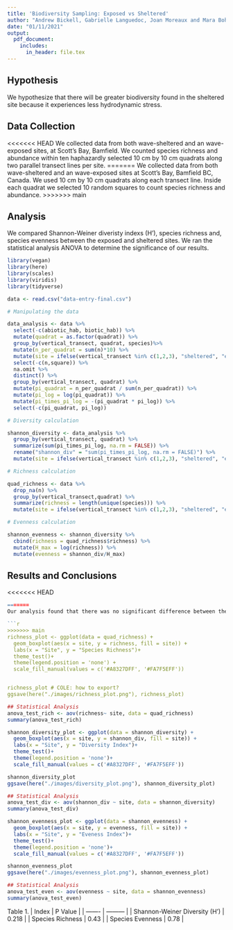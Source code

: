 ```yaml
---
title: 'Biodiversity Sampling: Exposed vs Sheltered'
author: "Andrew Bickell, Gabrielle Languedoc, Joan Moreaux and Mara Bohm"
date: "01/11/2021"
output:
  pdf_document:
    includes:
      in_header: file.tex
---
```


## Hypothesis

We hypothesize that there will be greater biodiversity found in the sheltered site because it experiences less hydrodynamic stress.

## Data Collection

<<<<<<< HEAD
We collected data from both wave-sheltered and an wave-exposed sites, at Scott's Bay, Bamfield. We counted species richness and abundance within ten haphazardly selected 10 cm by 10 cm quadrats along two parallel transect lines per site. 
=======
We collected data from both wave-sheltered and an wave-exposed sites at Scott's Bay, Bamfield BC, Canada. We used 10 cm by 10 cm quadrats along each transect line. Inside each quadrat we selected 10 random squares to count species richness and abundance. 
>>>>>>> main

## Analysis

We compared Shannon-Weiner diveristy indexs (H'), species richness and, species evenness between the exposed and sheltered sites. We ran the statistical analysis ANOVA to determine the significance of our results. 


```r
library(vegan)
library(here)
library(scales)
library(viridis)
library(tidyverse)
```

```r
data <- read.csv("data-entry-final.csv")

# Manipulating the data

data_analysis <- data %>% 
  select(-c(abiotic_hab, biotic_hab)) %>% 
  mutate(quadrat = as.factor(quadrat)) %>% 
  group_by(vertical_transect, quadrat, species)%>%
  mutate(n_per_quadrat = sum(n)*10) %>%
  mutate(site = ifelse(vertical_transect %in% c(1,2,3), "sheltered", "exposed")) %>% 
  select(-c(n,square)) %>% 
  na.omit %>%
  distinct() %>%
  group_by(vertical_transect, quadrat) %>%
  mutate(pi_quadrat = n_per_quadrat / sum(n_per_quadrat)) %>% 
  mutate(pi_log = log(pi_quadrat)) %>% 
  mutate(pi_times_pi_log = -(pi_quadrat * pi_log)) %>% 
  select(-c(pi_quadrat, pi_log))

# Diversity calculation

shannon_diversity <- data_analysis %>% 
  group_by(vertical_transect, quadrat) %>%
  summarize(sum(pi_times_pi_log, na.rm = FALSE)) %>%
  rename("shannon_div" = "sum(pi_times_pi_log, na.rm = FALSE)") %>%
  mutate(site = ifelse(vertical_transect %in% c(1,2,3), "sheltered", "exposed"))

# Richness calculation

quad_richness <- data %>%
  drop_na(n) %>%
  group_by(vertical_transect,quadrat) %>%
  summarize(richness = length(unique(species))) %>%
  mutate(site = ifelse(vertical_transect %in% c(1,2,3), "sheltered", "exposed"))

# Evenness calculation

shannon_evenness <- shannon_diversity %>% 
  cbind(richness = quad_richness$richness) %>% 
  mutate(H_max = log(richness)) %>%
  mutate(evenness = shannon_div/H_max)
```

## Results and Conclusions

<<<<<<< HEAD
```r
=======
Our analysis found that there was no significant difference between the Shannon-Weiner indexes of the exposed and sheltered sites. The p-value for this anova test was 0.218. Similarly, the p value of the richness and evenness anova analysis were 0.43 and 0.78 respectively. In all cases, we cannot reject the null hypothesis that there is no relationship between site location and diversity, richness and evenness (Table 1). 

```r
>>>>>>> main
richness_plot <- ggplot(data = quad_richness) +
  geom_boxplot(aes(x = site, y = richness, fill = site)) +
  labs(x = "Site", y = "Species Richness")+
  theme_test()+
  theme(legend.position = 'none') +
  scale_fill_manual(values = c('#A8327DFF', '#FA7F5EFF'))


richness_plot # COLE: how to export?
ggsave(here("./images/richness_plot.png"), richness_plot)

```
```r
## Statistical Analysis
anova_test_rich <- aov(richness~ site, data = quad_richness)
summary(anova_test_rich)
```

```r
shannon_diversity_plot <- ggplot(data = shannon_diversity) +
  geom_boxplot(aes(x = site, y = shannon_div, fill = site)) +
  labs(x = "Site", y = "Diversity Index")+
  theme_test()+
  theme(legend.position = 'none')+
  scale_fill_manual(values = c('#A8327DFF', '#FA7F5EFF'))

shannon_diversity_plot
ggsave(here("./images/diversity_plot.png"), shannon_diversity_plot)
```

\newpage 

```r
## Statistical Analysis
anova_test_div <- aov(shannon_div ~ site, data = shannon_diversity)
summary(anova_test_div)
```

```r
shannon_evenness_plot <- ggplot(data = shannon_evenness) +
  geom_boxplot(aes(x = site, y = evenness, fill = site)) +
  labs(x = "Site", y = "Eveness Index")+
  theme_test()+
  theme(legend.position = 'none')+
  scale_fill_manual(values = c('#A8327DFF', '#FA7F5EFF'))

shannon_evenness_plot
ggsave(here("./images/evenness_plot.png"), shannon_evenness_plot)
```

```r
## Statistical Analysis
anova_test_even <- aov(evenness ~ site, data = shannon_evenness)
summary(anova_test_even)
```

Table 1. 
| Index | P Value |
| ------- | --------- |
| Shannon-Weiner Diversity (H') | 0.218 |
| Species Richness | 0.43 |
| Species Evenness | 0.78 |
